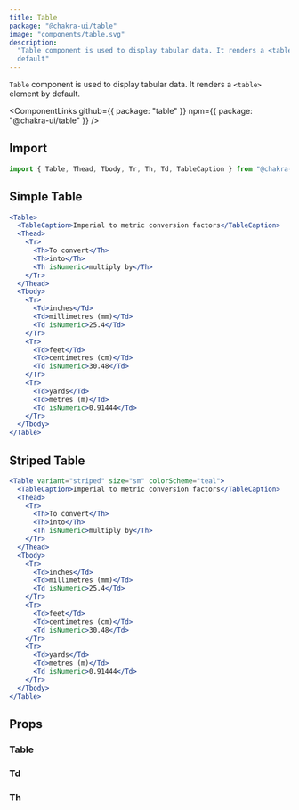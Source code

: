 ```yaml
---
title: Table
package: "@chakra-ui/table"
image: "components/table.svg"
description:
  "Table component is used to display tabular data. It renders a <table> element by
  default"
---
```


`Table` component is used to display tabular data. It renders a `<table>` element by
default.

<ComponentLinks
  github={{ package: "table" }}
  npm={{ package: "@chakra-ui/table" }}
/>

<carbon-ad />

## Import

```js
import { Table, Thead, Tbody, Tr, Th, Td, TableCaption } from "@chakra-ui/react"
```

## Simple Table

```jsx
<Table>
  <TableCaption>Imperial to metric conversion factors</TableCaption>
  <Thead>
    <Tr>
      <Th>To convert</Th>
      <Th>into</Th>
      <Th isNumeric>multiply by</Th>
    </Tr>
  </Thead>
  <Tbody>
    <Tr>
      <Td>inches</Td>
      <Td>millimetres (mm)</Td>
      <Td isNumeric>25.4</Td>
    </Tr>
    <Tr>
      <Td>feet</Td>
      <Td>centimetres (cm)</Td>
      <Td isNumeric>30.48</Td>
    </Tr>
    <Tr>
      <Td>yards</Td>
      <Td>metres (m)</Td>
      <Td isNumeric>0.91444</Td>
    </Tr>
  </Tbody>
</Table>
```

## Striped Table

```jsx
<Table variant="striped" size="sm" colorScheme="teal">
  <TableCaption>Imperial to metric conversion factors</TableCaption>
  <Thead>
    <Tr>
      <Th>To convert</Th>
      <Th>into</Th>
      <Th isNumeric>multiply by</Th>
    </Tr>
  </Thead>
  <Tbody>
    <Tr>
      <Td>inches</Td>
      <Td>millimetres (mm)</Td>
      <Td isNumeric>25.4</Td>
    </Tr>
    <Tr>
      <Td>feet</Td>
      <Td>centimetres (cm)</Td>
      <Td isNumeric>30.48</Td>
    </Tr>
    <Tr>
      <Td>yards</Td>
      <Td>metres (m)</Td>
      <Td isNumeric>0.91444</Td>
    </Tr>
  </Tbody>
</Table>
```

## Props

### Table

<PropsTable of="Table" />

### Td

<PropsTable of="Td" />

### Th

<PropsTable of="Th" />
